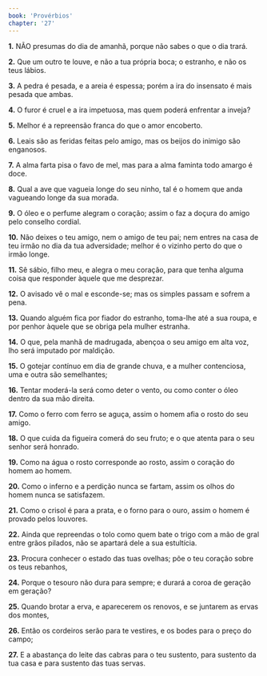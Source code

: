```yaml
---
book: 'Provérbios'
chapter: '27'
---
```


**1.** NÃO presumas do dia de amanhã, porque não sabes o que o dia trará.

**2.** Que um outro te louve, e não a tua própria boca; o estranho, e não os teus lábios.

**3.** A pedra é pesada, e a areia é espessa; porém a ira do insensato é mais pesada que ambas.

**4.** O furor é cruel e a ira impetuosa, mas quem poderá enfrentar a inveja?

**5.** Melhor é a repreensão franca do que o amor encoberto.

**6.** Leais são as feridas feitas pelo amigo, mas os beijos do inimigo são enganosos.

**7.** A alma farta pisa o favo de mel, mas para a alma faminta todo amargo é doce.

**8.** Qual a ave que vagueia longe do seu ninho, tal é o homem que anda vagueando longe da sua morada.

**9.** O óleo e o perfume alegram o coração; assim o faz a doçura do amigo pelo conselho cordial.

**10.** Não deixes o teu amigo, nem o amigo de teu pai; nem entres na casa de teu irmão no dia da tua adversidade; melhor é o vizinho perto do que o irmão longe.

**11.** Sê sábio, filho meu, e alegra o meu coração, para que tenha alguma coisa que responder àquele que me desprezar.

**12.** O avisado vê o mal e esconde-se; mas os simples passam e sofrem a pena.

**13.** Quando alguém fica por fiador do estranho, toma-lhe até a sua roupa, e por penhor àquele que se obriga pela mulher estranha.

**14.** O que, pela manhã de madrugada, abençoa o seu amigo em alta voz, lho será imputado por maldição.

**15.** O gotejar contínuo em dia de grande chuva, e a mulher contenciosa, uma e outra são semelhantes;

**16.** Tentar moderá-la será como deter o vento, ou como conter o óleo dentro da sua mão direita.

**17.** Como o ferro com ferro se aguça, assim o homem afia o rosto do seu amigo.

**18.** O que cuida da figueira comerá do seu fruto; e o que atenta para o seu senhor será honrado.

**19.** Como na água o rosto corresponde ao rosto, assim o coração do homem ao homem.

**20.** Como o inferno e a perdição nunca se fartam, assim os olhos do homem nunca se satisfazem.

**21.** Como o crisol é para a prata, e o forno para o ouro, assim o homem é provado pelos louvores.

**22.** Ainda que repreendas o tolo como quem bate o trigo com a mão de gral entre grãos pilados, não se apartará dele a sua estultícia.

**23.** Procura conhecer o estado das tuas ovelhas; põe o teu coração sobre os teus rebanhos,

**24.** Porque o tesouro não dura para sempre; e durará a coroa de geração em geração?

**25.** Quando brotar a erva, e aparecerem os renovos, e se juntarem as ervas dos montes,

**26.** Então os cordeiros serão para te vestires, e os bodes para o preço do campo;

**27.** E a abastança do leite das cabras para o teu sustento, para sustento da tua casa e para sustento das tuas servas.